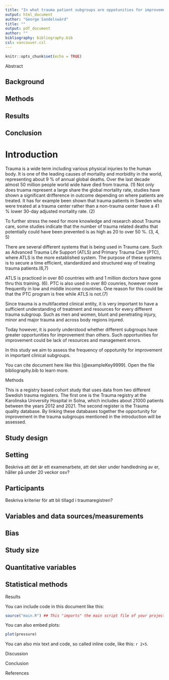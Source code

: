 ```yaml
---
title: "In what trauma patient subgroups are oppotunities for improvement most frequent?"
output: html_document
author: "George Sandelswärd"
title: ""
output: pdf_document
author: ""
bibliography: bibliography.bib
csl: vancouver.csl
---
```

<!--Notera i texten ovan att du kan ändra exv html_document till pdf_document. När du sedan trycker på knit så skapas ett pdf document istället. Fyll även i Title. Rmarkdown kommer formatera detta till ett snyggt dokument när du trycker knit -->
```r
knitr::opts_chunk$set(echo = TRUE)
```

<!-- This is an R Markdown document. Markdown is a simple formatting
syntax for authoring HTML, PDF, and MS Word documents. For more
details on using R Markdown see http://rmarkdown.rstudio.com -->

<!-- This is a comment and will not be present in the compiled
document. Try "knitting" this document by clicking the knit button up
to the left, or by running `rmarkdown::render("manuscript.Rmd")` in
the console and you should only see headings -->

<!-- Structure and most comments are from the Strengthening the
reporting of observational studies in epidemiology (STROBE) statement,
see https://www.strobe-statement.org/. For more explanations see the
paper Strengthening the Reporting of Observational Studies in
Epidemiology (STROBE):explanation and elaboration.  -->

<!-- Indicate the study’s design with a commonly used term in the
title, for example: "Associations between resuscitation interventions
and opportunities for improvement in adult trauma patients: A cohort
study" -->

Abstract


<!-- Provide in the abstract an informative and balanced summary of
what was done and what was found. Not more than 300 words. -->

Background
----------

Methods
-------

Results
-------

Conclusion
----------
<!-- Mycket bra! Du är igång! Generellt så kan det vara önskvärt med ytterligare källor/stycke. 
Fokus på en röd tråd, något i stil med detta: Varför är trauma ett problem -> Preventable deaths och Preventable errors/OFI ->Trauma systems inkluderat multidisciplinära konferanser för att förbättra vård  -> Vad vet vi och vad vet vi inte om subgrupperna? -> Vad är vårt aim.
--> 
Introduction
=====
<!-- Notera att jag la till ==== under Introduction, detta kommer tillse att Introduction blir formaterat som en rubrik när du sedan "knitar", alltså gör om ditt dokument till PDF/DOC osv. Googa/youtuba Rmarkdown för ytterligare knep/knåp. -->

Trauma is a wide term including various physical injuries to the human body. 
It is one of the leading causes of mortality and morbidity in the world, 
representing about 9 % of annual global deaths. Over the last decade almost 
50 million people world wide have died from trauma. (1)
<!-- Se kommentaren gällande källhänvisning: istället för (1) bör det stå [@exampleKey9999]. Kolla i din bibliography fil -->
Not only does truama represent a large share the global mortality rate, studies 
have shown a significant drifference in outcome depending on where patients are
treated. It has for example been shown that trauma patients in Sweden who were 
treated at a trauma center rather than a non-trauma center have a 41 % lower 
30-day adjusted mortality rate. (2)

To further stress the need for more knowledge and research about Trauma care,
some studies indicate that the number of trauma related deaths that
potentially could have been prevented is as high as 20 to over 50 %. (3, 4, 5)

There are several different systems that is being used in Trauma care. 
Such as Advanced Trauma Life Support (ATLS) and Primary Trauma Care (PTC), 
where ATLS is the more established system. The purpose of these systems is to 
secure a time efficient, standardized and structured way of treating trauma 
patients.(6,7)

ATLS is practiced in over 80 countries with and 1 million doctors have gone thru 
this training.  (6). PTC is also used in over 80 counries, however more 
frequently in low and middle income countries. One reason for this could be that 
the PTC program is free while ATLS is not.(7)

Since trauma is a multifaceted clinical entity, it is very important to have a 
sufficient understanding of treatment and resources for every different trauma 
subgroup. Such as men and women, blunt and penetrating injury, minor and major 
trauma and across body regions injured.

Today however, it is poorly understood whether different subgroups have greater 
opportunities for improvement than others. Such opportunities for improvement 
could be lack of resources and management errors. 

In this study we aim to assess the frequency of oppotunity for improvement in
important clinical subgroups. 
<!--Svårt att förstå exakt hur du menar när du först beskriver demografiska subgrupper för att sedan slå ihop det med minskat mortalitet i Sverige? -->

<!--Kan variera ytterligare, här är en studie från KS på delar av ditt material:
https://pubmed-ncbi-nlm-nih-gov.sll.idm.oclc.org/29797712/ -->


<!-- Explain the scientific background and rationale for the
investigation being reported. End by stating the aim or specific
objectives, including any prespecified hypotheses. The introduction
should not be longer than 1-1.5 pages, typically 4-5 paragraphs, each
6-8 lines long. Support every statement with a citation -->

You can cite document here like this [@exampleKey9999]. Open the file
bibliography.bib to learn more.

Methods 

This is a registry based cohort study that uses data from two different Swedish
trauma registers. The first one is the Trauma registry at the Karolinska 
University Hospital in Solna, which includes about 21000 patients between the 
years 2012 and 2021. The second register is the Trauma quality database. By 
linking these databases together the opportunity for improvement in the trauma 
subgroups mentioned in the introduction will be assessed. 

Study design
------------

<!-- Present key elements of study design -->

Setting
-------
Beskriva att det är ett examenarbete, att det sker under handledning av er, håller på under 20 veckor osv?
<!-- Describe the setting, locations, and relevant dates, including
periods of recruitment, exposure, follow-up, and data collection -->

Participants
------------
Beskriva kriterier för att bli tillagd i traumaregistren?
<!-- Cohort study: Give the eligibility criteria, and the sources and
methods of selection of participants. Describe methods of
follow-up. For matched studies, give matching criteria and number of
exposed and unexposed -->

<!-- Case-control study: Give the eligibility criteria, and the
sources and + methods of case ascertainment and control
selection. Give the rationale for the choice of cases and
controls. For matched studies, give matching criteria and the number
of controls per case -->

<!-- Cross-sectional study: Give the eligibility criteria, and the
sources and methods of selection of participants -->

Variables and data sources/measurements
---------------------------------------

<!-- Clearly define all outcomes, exposures, predictors, potential
confounders, and effect modifiers. Give diagnostic criteria, if
applicable. For each variable of interest, give sources of data and
details of methods of assessment (measurement). Describe comparability
of assessment methods if there is more than one group -->

Bias 
----

<!-- Describe any efforts to address potential sources of bias -->

Study size 
----------

<!-- Explain how the study size was arrived at -->

Quantitative variables
----------------------

<!-- Explain how quantitative variables were handled in the
analyses. If applicable, describe which groupings were chosen and why
-->

Statistical methods
-------------------

<!-- 

(a) Describe all statistical methods, including those used to control
for confounding

(b) Describe any methods used to examine subgroups and interactions

(c) Explain how missing data were addressed 

(d) 

Cohort study: If applicable, explain how loss to follow-up was addressed 

Case-control study:If applicable, explain how matching of cases and
controls was addressed

Cross-sectional study: If applicable, describe analytical methods
taking account of sampling strategy

(e) Describe any sensitivity analyses
-->

Results


<!-- 

Participants
------------

(a) Report numbers of individuals at each stage of study—eg numbers
potentially eligible, examined for eligibility, confirmed eligible,
included in the study, completing follow-up, and analysed

(b) Give reasons for non-participation at each stage

(c) Consider use of a flow diagram

Descriptive data
----------------

(a) Give characteristics of study participants (eg demographic,
clinical, social) and information on exposures and potential
confounders

(b) Indicate number of participants with missing data for each
variable of interest

(c) Cohort study — Summarise follow-up time (eg, average and total
amount)

Outcome data
------------

Cohort study — Report numbers of outcome events or summary measures
over time

Case-control study — Report numbers in each exposure category, or
summary measures of exposure

Cross-sectional study — Report numbers of outcome events or summary
measures

Main results
------------

(a) Give unadjusted estimates and, if applicable, confounder-adjusted
estimates and their precision (eg, 95% confidence interval). Make
clear which confounders were adjusted for and why they were included

(b) Report category boundaries when continuous variables were
categorized

(c) If relevant, consider translating estimates of relative risk into
absolute risk for a meaningful time period

Other analyses 
--------------

Report other analyses done—eg analyses of subgroups and interactions,
and sensitivity analyses 
-->

You can include code in this document like this:

```r
source("main.R") ## This "imports" the main script file of your project and run any code in it
```

You can also embed plots:

```r
plot(pressure)
```

You can also mix text and code, so called inline code, like this: `r 2+5`.

Discussion


<!--

Key results
-----------
Summarise key results with reference to study objectives

Limitations
-----------

Discuss limitations of the study, taking into account sources of
potential bias or imprecision.  Discuss both direction and magnitude
of any potential bias

Interpretation
--------------

Give a cautious overall interpretation of results considering
objectives, limitations, multiplicity of analyses, results from
similar studies, and other relevant evidence

Generalisability
----------------

Discuss the generalisability (external validity) of the study results

-->

Conclusion


<!-- Give a short conclusion, corresponding to the aim -->

References


<!-- Do not edit by hand, references will be inserted and formatted automatically once you knit this document -->
